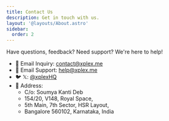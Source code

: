 ```yaml
---
title: Contact Us
description: Get in touch with us.
layout: '@layouts/About.astro'
sidebar:
  order: 2
---
```


Have questions, feedback? Need support? We're here to help!

- 📧 Email Inquiry: [contact@xplex.me](mailto:contact@xplex.me)
- 📧 Email Support: [help@xplex.me](mailto:help@xplex.me)
- 🐦 𝕏: [@xplexHQ](https://x.com/xplexHQ)
- 📍 Address:
  - C/o: Soumya Kanti Deb
  - 154/20, V148, Royal Space,
  - 5th Main, 7th Sector, HSR Layout,
  - Bangalore 560102, Karnataka, India
